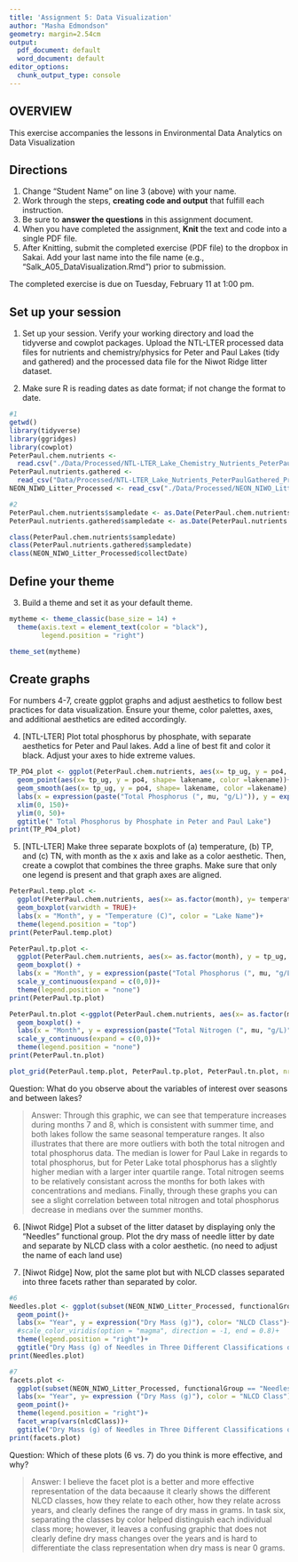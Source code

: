 ```yaml
---
title: 'Assignment 5: Data Visualization'
author: "Masha Edmondson"
geometry: margin=2.54cm
output:
  pdf_document: default
  word_document: default
editor_options:
  chunk_output_type: console
---
```


## OVERVIEW

This exercise accompanies the lessons in Environmental Data Analytics on Data Visualization 

## Directions
1. Change "Student Name" on line 3 (above) with your name.
3. Work through the steps, **creating code and output** that fulfill each instruction.
4. Be sure to **answer the questions** in this assignment document.
6. When you have completed the assignment, **Knit** the text and code into a single PDF file.
8. After Knitting, submit the completed exercise (PDF file) to the dropbox in Sakai. Add your last name into the file name (e.g., "Salk_A05_DataVisualization.Rmd") prior to submission.

The completed exercise is due on Tuesday, February 11 at 1:00 pm.



## Set up your session 
1. Set up your session. Verify your working directory and load the tidyverse and cowplot packages. Upload the NTL-LTER processed data files for nutrients and chemistry/physics for Peter and Paul Lakes (tidy and gathered) and the processed data file for the Niwot Ridge litter dataset. 

2. Make sure R is reading dates as date format; if not change the format to date.

```r
#1
getwd()
library(tidyverse)
library(ggridges)
library(cowplot)
PeterPaul.chem.nutrients <- 
  read.csv("./Data/Processed/NTL-LTER_Lake_Chemistry_Nutrients_PeterPaul_Processed.csv")
PeterPaul.nutrients.gathered <-
  read_csv("Data/Processed/NTL-LTER_Lake_Nutrients_PeterPaulGathered_Processed.csv")
NEON_NIWO_Litter_Processed <- read_csv("./Data/Processed/NEON_NIWO_Litter_mass_trap_Processed.csv")

#2
PeterPaul.chem.nutrients$sampledate <- as.Date(PeterPaul.chem.nutrients$sampledate, format = "%Y-%m-%d")
PeterPaul.nutrients.gathered$sampledate <- as.Date(PeterPaul.nutrients.gathered$sampledate, format = "%Y-%m-%d")

class(PeterPaul.chem.nutrients$sampledate)
class(PeterPaul.nutrients.gathered$sampledate)
class(NEON_NIWO_Litter_Processed$collectDate)
```
## Define your theme
3. Build a theme and set it as your default theme.

```r
mytheme <- theme_classic(base_size = 14) + 
  theme(axis.text = element_text(color = "black"),  
        legend.position = "right") 

theme_set(mytheme)
```

## Create graphs
For numbers 4-7, create ggplot graphs and adjust aesthetics to follow best practices for data visualization. Ensure your theme, color palettes, axes, and additional aesthetics are edited accordingly.

4. [NTL-LTER] Plot total phosphorus by phosphate, with separate aesthetics for Peter and Paul lakes. Add a line of best fit and color it black. Adjust your axes to hide extreme values.

```r
TP_PO4_plot <- ggplot(PeterPaul.chem.nutrients, aes(x= tp_ug, y = po4, shape= lakename, color =lakename)) + 
  geom_point(aes(x= tp_ug, y = po4, shape= lakename, color =lakename))+
  geom_smooth(aes(x= tp_ug, y = po4, shape= lakename, color =lakename), method = "lm", se = FALSE, color="black") +
  labs(x = expression(paste("Total Phosphorus (", mu, "g/L)")), y = expression(paste("Phosphate (", mu, "g/L)")), color= "lakename") +
  xlim(0, 150)+
  ylim(0, 50)+
  ggtitle(" Total Phosphorus by Phosphate in Peter and Paul Lake")
print(TP_PO4_plot)
```


5. [NTL-LTER] Make three separate boxplots of (a) temperature, (b) TP, and (c) TN, with month as the x axis and lake as a color aesthetic. Then, create a cowplot that combines the three graphs. Make sure that only one legend is present and that graph axes are aligned.

```r
PeterPaul.temp.plot <-
  ggplot(PeterPaul.chem.nutrients, aes(x= as.factor(month), y= temperature_C, color = lakename))+
  geom_boxplot(varwidth = TRUE)+
  labs(x = "Month", y = "Temperature (C)", color = "Lake Name")+
  theme(legend.position = "top")
print(PeterPaul.temp.plot)

PeterPaul.tp.plot <-
  ggplot(PeterPaul.chem.nutrients, aes(x= as.factor(month), y = tp_ug, color = lakename)) +
  geom_boxplot() +
  labs(x = "Month", y = expression(paste("Total Phosphorus (", mu, "g/L)"))) +
  scale_y_continuous(expand = c(0,0))+
  theme(legend.position = "none")
print(PeterPaul.tp.plot)

PeterPaul.tn.plot <-ggplot(PeterPaul.chem.nutrients, aes(x= as.factor(month), y = tn_ug, color = lakename)) +
  geom_boxplot() +
  labs(x = "Month", y = expression(paste("Total Nitrogen (", mu, "g/L)"))) +
  scale_y_continuous(expand = c(0,0))+
  theme(legend.position = "none")
print(PeterPaul.tn.plot)

plot_grid(PeterPaul.temp.plot, PeterPaul.tp.plot, PeterPaul.tn.plot, nrows= 3, axis = "b", align = "v", rel_heights = c(1.25, 1,1))

```

Question: What do you observe about the variables of interest over seasons and between lakes? 

> Answer: Through this graphic, we can see that temperature increases during months 7 and 8, which is consistent with summer time, and both lakes follow the same seasonal temperature ranges. It also illustrates that there are more outliers with both the total nitrogen and total phosphorus data. The median is lower for Paul Lake in regards to total phosphorus, but for Peter Lake total phosphorus has a slightly higher median with a larger inter quartile range. Total nitrogen seems to be relatively consistant across the months for both lakes with concentrations and medians.  Finally, through these graphs you can see a slight correlation between total nitrogen and total phosphorus decrease in medians over the summer months.

6. [Niwot Ridge] Plot a subset of the litter dataset by displaying only the "Needles" functional group. Plot the dry mass of needle litter by date and separate by NLCD class with a color aesthetic. (no need to adjust the name of each land use)

7. [Niwot Ridge] Now, plot the same plot but with NLCD classes separated into three facets rather than separated by color. 

```r
#6
Needles.plot <- ggplot(subset(NEON_NIWO_Litter_Processed, functionalGroup == "Needles"), aes( x = as.Date(collectDate), y = dryMass, color = nlcdClass))+
  geom_point()+
  labs(x= "Year", y = expression("Dry Mass (g)"), color= "NLCD Class")+
  #scale_color_viridis(option = "magma", direction = -1, end = 0.8)+
  theme(legend.position = "right")+
  ggtitle("Dry Mass (g) of Needles in Three Different Classifications of Forests")
print(Needles.plot)

#7
facets.plot <-
  ggplot(subset(NEON_NIWO_Litter_Processed, functionalGroup == "Needles"), aes(x= collectDate, y= dryMass, color= nlcdClass))+
  labs(x= "Year", y= expression ("Dry Mass (g)"), color = "NLCD Class")+
  geom_point()+
  theme(legend.position = "right")+
  facet_wrap(vars(nlcdClass))+
  ggtitle("Dry Mass (g) of Needles in Three Different Classifications of Forests")
print(facets.plot)

```

Question: Which of these plots (6 vs. 7) do you think is more effective, and why? 

> Answer: I believe the facet plot is a better and more effective representation of the data becaause it clearly shows the different NLCD classes, how they relate to each other, how they relate across years, and clearly defines the range of dry mass in grams. In task six, separating the classes by color helped distinguish each individual class more; however, it leaves a confusing graphic that does not clearly define dry mass changes over the years and is hard to differentiate the class representation when dry mass is near 0 grams.